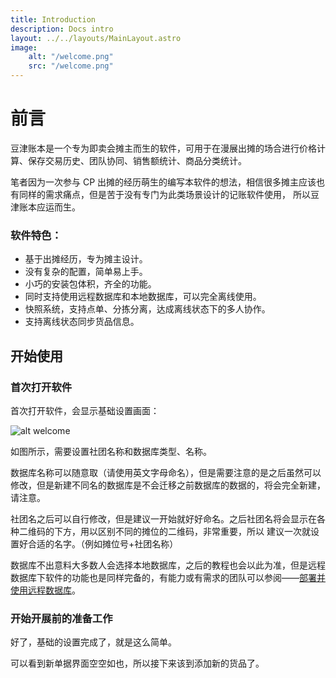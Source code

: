 ```yaml
---
title: Introduction
description: Docs intro
layout: ../../layouts/MainLayout.astro
image: 
    alt: "/welcome.png"
    src: "/welcome.png"
---
```


# 前言

豆津账本是一个专为即卖会摊主而生的软件，可用于在漫展出摊的场合进行价格计算、保存交易历史、团队协同、销售额统计、商品分类统计。

笔者因为一次参与 CP 出摊的经历萌生的编写本软件的想法，相信很多摊主应该也有同样的需求痛点，但是苦于没有专门为此类场景设计的记账软件使用，
所以豆津账本应运而生。

### 软件特色：
  - 基于出摊经历，专为摊主设计。
  - 没有复杂的配置，简单易上手。
  - 小巧的安装包体积，齐全的功能。
  - 同时支持使用远程数据库和本地数据库，可以完全离线使用。
  - 快照系统，支持点单、分拣分离，达成离线状态下的多人协作。
  - 支持离线状态同步货品信息。

## 开始使用

### 首次打开软件

首次打开软件，会显示基础设置画面：

![alt welcome](/welcome.png)

如图所示，需要设置社团名称和数据库类型、名称。

数据库名称可以随意取（请使用英文字母命名），但是需要注意的是之后虽然可以修改，但是新建不同名的数据库是不会迁移之前数据库的数据的，将会完全新建，请注意。

社团名之后可以自行修改，但是建议一开始就好好命名。之后社团名将会显示在各种二维码的下方，用以区别不同的摊位的二维码，非常重要，所以
建议一次就设置好合适的名字。（例如摊位号+社团名称）

数据库不出意料大多数人会选择本地数据库，之后的教程也会以此为准，但是远程数据库下软件的功能也是同样完备的，有能力或有需求的团队可以参阅——[部署并使用远程数据库]()。

### 开始开展前的准备工作

好了，基础的设置完成了，就是这么简单。

可以看到新单据界面空空如也，所以接下来该到添加新的货品了。
